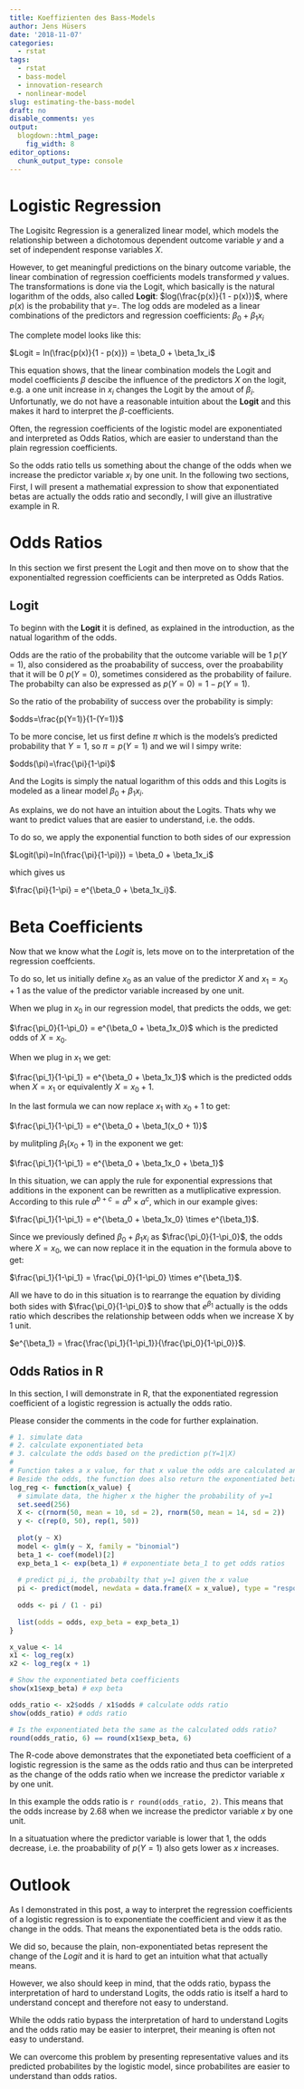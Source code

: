 ```yaml
---
title: Koeffizienten des Bass-Models
author: Jens Hüsers
date: '2018-11-07'
categories:
  - rstat
tags:
  - rstat
  - bass-model
  - innovation-research
  - nonlinear-model
slug: estimating-the-bass-model
draft: no
disable_comments: yes
output:
  blogdown::html_page:
    fig_width: 8
editor_options: 
  chunk_output_type: console
---
```


<script src="//yihui.name/js/math-code.js"></script>
<script async
src="//cdn.bootcss.com/mathjax/2.7.1/MathJax.js?config=TeX-MML-AM_CHTML">
</script>

# Logistic Regression

The Logisitc Regression is a generalized linear model, which models the relationship between a dichotomous dependent outcome variable $y$ and a set of independent response variables $X$.

However, to get meaningful predictions on the binary outcome variable, the linear combination of regression coefficients models transformed $y$ values.
The transformations is done via the Logit, which basically is the natural logarithm of the odds, also called **Logit**: $log(\frac{p(x)}{1 - p(x)})$, where $p(x)$ is the probability that $y=$.
The log odds are modeled as a linear combinations of the predictors and regression coefficients: $\beta_0 + \beta_1x_i$

The complete model looks like this: 

$Logit = ln(\frac{p(x)}{1 - p(x)}) = \beta_0 + \beta_1x_i$

This equation shows, that the linear combination models the Logit and model coefficients $\beta$ descibe the influence of the predictors $X$ on the logit, e.g. a one unit increase in $x_i$ changes the Logit by the amout of $\beta_i$.
Unfortunatly, we do not have a reasonable intuition about the **Logit** and this makes it hard to interpret the $\beta$-coefficients.

Often, the regression coefficients of the logistic model are exponentiated and interpreted as Odds Ratios, which are easier to understand than the plain regression coefficients.

So the odds ratio tells us something about the change of the odds when we increase the predictor variable $x_i$ by one unit. In the following two sections, First, I will present a mathematial expression to show that exponentiated betas are actually the odds ratio and secondly, I will give an illustrative example in R.


# Odds Ratios

In this section we first present the Logit and then move on to show that the exponentialted regression coefficients can be interpreted as Odds Ratios.

## Logit 

To beginn with the **Logit** it is defined, as explained in the introduction, as the natual logarithm of the odds. 

Odds are the ratio of the probability that the outcome variable will be 1 $p(Y=1)$, also considered as the proabability of success, over the proabability that it will be 0 $p(Y=0)$, sometimes considered as the probability of failure. The probabilty can also be expressed as $p(Y=0) = 1-p(Y=1)$.

So the ratio of the probability of success over the probability is simply:

$odds=\frac{p(Y=1)}{1-(Y=1)}$

To be more concise, let us first define $\pi$ which is the models's predicted probability that $Y=1$, so $\pi=p(Y=1)$ and we wil l simpy write:

$odds(\pi)=\frac{\pi}{1-\pi}$

And the Logits is simply the natual logarithm of this odds and this Logits is modeled as a linear model $\beta_0 + \beta_1x_i$.

As explains, we do not have an intuition about the Logits. Thats why we want to predict values that are easier to understand, i.e. the odds.


To do so, we apply the exponential function to both sides of our expression 

$Logit(\pi)=ln(\frac{\pi}{1-\pi)}) = \beta_0 + \beta_1x_i$

which gives us

$\frac{\pi}{1-\pi} = e^{\beta_0 + \beta_1x_i}$.

# Beta Coefficients

Now that we know what the *Logit* is, lets move on to the interpretation of the regression coeffcients.

To do so, let us initially define $x_0$ as an value of the predictor $X$ and $x_1=x_0 + 1$ as the value of the predictor variable increased by one unit.

When we plug in $x_0$ in our regression model, that predicts the odds, we get:

$\frac{\pi_0}{1-\pi_0} = e^{\beta_0 + \beta_1x_0}$ which is the predicted odds of $X = x_0$.

When we plug in $x_1$ we get:

$\frac{\pi_1}{1-\pi_1} = e^{\beta_0 + \beta_1x_1}$ which is the predicted odds when $X = x_1$ or equivalently $X = x_0 + 1$.

In the last formula we can now replace $x_1$ with $x_0 + 1$ to get:

$\frac{\pi_1}{1-\pi_1} = e^{\beta_0 + \beta_1(x_0 + 1)}$ 

by mulitpling $\beta_1(x_0 + 1)$ in the exponent we get:

$\frac{\pi_1}{1-\pi_1} = e^{\beta_0 + \beta_1x_0 + \beta_1}$ 

In this situation, we can apply the rule for exponential expressions that additions in the exponent can be rewritten as a mutliplicative expression. 
According to this rule $a^{b+c} = a^b\times a^c$, which in our example gives:

$\frac{\pi_1}{1-\pi_1} = e^{\beta_0 + \beta_1x_0} \times e^{\beta_1}$.

Since we previously defined $\beta_0 + \beta_1x_i$ as $\frac{\pi_0}{1-\pi_0}$, the odds where $X=x_0$, we can now replace it in the equation in the formula above to get:

$\frac{\pi_1}{1-\pi_1} = \frac{\pi_0}{1-\pi_0} \times e^{\beta_1}$. 

All we have to do in this situation is to rearrange the equation by dividing both sides with $\frac{\pi_0}{1-\pi_0}$ to show that $e^{\beta_1}$ actually is the odds ratio which describes the relationship between odds when we increase X by 1 unit.

$e^{\beta_1} = \frac{\frac{\pi_1}{1-\pi_1}}{\frac{\pi_0}{1-\pi_0}}$. 

## Odds Ratios in R

In this section, I will demonstrate in R, that the exponentiated regression coefficient of a logistic regression is actually  the odds ratio.

Please consider the comments in the code for further explaination.

```r

# 1. simulate data
# 2. calculate exponentiated beta
# 3. calculate the odds based on the prediction p(Y=1|X)
#
# Function takes a x value, for that x value the odds are calculated and returned
# Beside the odds, the function does also return the exponentiated beta coefficient
log_reg <- function(x_value) {
  # simulate data, the higher x the higher the probability of y=1
  set.seed(256)
  X <- c(rnorm(50, mean = 10, sd = 2), rnorm(50, mean = 14, sd = 2))
  y <- c(rep(0, 50), rep(1, 50))
  
  plot(y ~ X) 
  model <- glm(y ~ X, family = "binomial")
  beta_1 <- coef(model)[2]
  exp_beta_1 <- exp(beta_1) # exponentiate beta_1 to get odds ratios
  
  # predict pi_i, the probabilty that y=1 given the x value
  pi <- predict(model, newdata = data.frame(X = x_value), type = "response") 
  
  odds <- pi / (1 - pi)
  
  list(odds = odds, exp_beta = exp_beta_1)
}

x_value <- 14
x1 <- log_reg(x)
x2 <- log_reg(x + 1)

# Show the exponentiated beta coefficients
show(x1$exp_beta) # exp beta

odds_ratio <- x2$odds / x1$odds # calculate odds ratio
show(odds_ratio) # odds ratio

# Is the exponentiated beta the same as the calculated odds ratio?
round(odds_ratio, 6) == round(x1$exp_beta, 6)


```

The R-code above demonstrates that the exponetiated beta coefficient of a logistic regression is the same as the odds ratio and thus can be interpreted as the change of the odds ratio when we increase the predictor variable $x$ by one unit. 

In this example the odds ratio is `r round(odds_ratio, 2)`. This means that the odds increase by 2.68 when we increase the predictor variable $x$ by one unit. 

In a situatuation where the predictor variable is lower that 1, the odds decrease, i.e. the proabability of $p(Y=1)$ also gets lower as $x$ increases.

# Outlook

As I demonstrated in this post, a way to interpret the regression coefficients of a logistic regression is to exponentiate the coefficient and view it as the change in the odds. 
That means the exponentiated beta is the odds ratio. 

We did so, because the plain, non-exponentiated betas represent the change of the *Logit* and it is hard to get an intuition what that actually means.

However, we also should keep in mind, that the odds ratio, bypass the interpretation of hard to understand Logits, the odds ratio is itself a hard to understand concept and therefore not easy to understand.

While the odds ratio bypass the interpretation of hard to understand Logits and the odds ratio may be easier to interpret, their meaning is often not easy to understand.

We can overcome this problem by presenting representative values and its predicted probabilites by the logistic model, since probabilites are easier to understand than odds ratios.